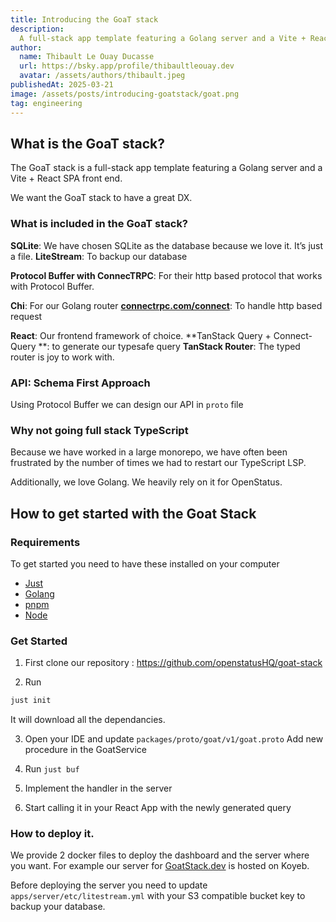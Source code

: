 ```yaml
---
title: Introducing the GoaT stack
description:
  A full-stack app template featuring a Golang server and a Vite + React SPA front end.
author:
  name: Thibault Le Ouay Ducasse
  url: https://bsky.app/profile/thibaultleouay.dev
  avatar: /assets/authors/thibault.jpeg
publishedAt: 2025-03-21
image: /assets/posts/introducing-goatstack/goat.png
tag: engineering
---
```


## What is the GoaT stack?

The GoaT stack is a full-stack app template featuring a Golang server and a Vite + React SPA front end.

We want the GoaT stack to have a great DX.


### What is included in the GoaT stack?

**SQLite**: We have chosen SQLite as the database because we love it. It’s just a file.
**LiteStream**: To backup our database


**Protocol Buffer with ConnecTRPC**: For their http based protocol that works with Protocol Buffer.

**Chi**: For our Golang router
**[connectrpc.com/connect](https://connectrpc.com/connect)**: To handle http based request


**React**: Our frontend framework of choice.
**TanStack Query + Connect-Query **: to generate our typesafe query
**TanStack Router**: The typed router is joy to work with.

### API: Schema First Approach

Using Protocol Buffer we can design our API in `proto` file


### Why not going full stack TypeScript
Because we have worked in a large monorepo, we have often been frustrated by the number of times we had to restart our TypeScript LSP.

Additionally, we love Golang. We heavily rely on it for OpenStatus.

## How to get started with the Goat Stack


### Requirements

To get started you need to have these  installed on your computer

- [Just](https://just.systems)
- [Golang](https://go.dev/)
- [pnpm](https://pnpm.io)
- [Node](https://nodejs.org/en)



### Get Started
1. First clone our repository : https://github.com/openstatusHQ/goat-stack

2. Run
```bash
just init
```

It will download all the dependancies.

3. Open your IDE and update `packages/proto/goat/v1/goat.proto`
Add new procedure in the GoatService

4. Run `just buf`

5. Implement the handler in the server

6. Start calling it in your React App with the newly generated query


### How to deploy it.

We provide 2 docker files to deploy the dashboard and the server where you want. For example our server for [GoatStack.dev](https://GoatStack.dev) is hosted on Koyeb.

Before deploying the server you need to update `apps/server/etc/litestream.yml` with your S3 compatible bucket key to backup your database.

